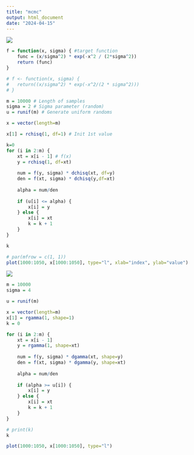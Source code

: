 ```yaml
---
title: "mcmc"
output: html_document
date: "2024-04-15"
---
```


![](images/clipboard-1925059378.png)

```r
f = function(x, sigma) { #target function
    func = (x/sigma^2) * exp(-x^2 / (2*sigma^2))
    return (func)
}

# f <- function(x, sigma) {
#   return((x/sigma^2) * exp(-x^2/(2 * sigma^2)))
# }

m = 10000 # Length of samples
sigma = 2 # Sigma parameter (random)
u = runif(m) # Generate uniform randoms

x = vector(length=m)

x[1] = rchisq(1, df=1) # Init 1st value

k=0
for (i in 2:m) {
    xt = x[i - 1] # f(x)
    y = rchisq(1, df=xt)
    
    num = f(y, sigma) * dchisq(xt, df=y)
    den = f(xt, sigma) * dchisq(y,df=xt)
    
    alpha = num/den
    
    if (u[i] <= alpha) {
        x[i] = y
    } else {
        x[i] = xt
        k = k + 1
    }
}

k
```

```r
# par(mfrow = c(1, 1))
plot(1000:1050, x[1000:1050], type="l", xlab="index", ylab="value")
```

![](images/clipboard-363776253.png)

```r
m = 10000
sigma = 4

u = runif(m)

x = vector(length=m)
x[1] = rgamma(1, shape=1)
k = 0

for (i in 2:m) {
    xt = x[i - 1]
    y = rgamma(1, shape=xt)
    
    num = f(y, sigma) * dgamma(xt, shape=y)
    den = f(xt, sigma) * dgamma(y, shape=xt)
    
    alpha = num/den
    
    if (alpha >= u[i]) {
        x[i] = y
    } else {
        x[i] = xt
        k = k + 1
    }
}

# print(k)
k

```

```r
plot(1000:1050, x[1000:1050], type="l")
```
